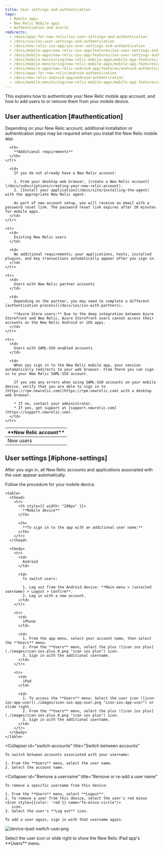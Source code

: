 ```yaml
---
title: User settings and authentication
tags:
  - Mobile apps
  - New Relic Mobile apps
  - Authentication and alerts
redirects:
  - /docs/apps-for-new-relic/ios-user-settings-and-authentication
  - /docs/ios/ios-user-settings-and-authentication
  - /docs/new-relic-ios-app/ios-user-settings-and-authentication
  - /docs/mobile-apps/new-relic-ios-app/features/ios-user-settings-and-authentication
  - /docs/mobile-apps/new-relic-ios-app/features/ios-user-settings-authentication
  - /docs/mobile-monitoring/new-relic-mobile-apps/mobile-app-features/ios-user-settings-authentication
  - /docs/mobile-monitoring/new-relic-mobile-apps/mobile-app-features/android-authentication
  - /docs/mobile-apps/new-relic-android-app/features/android-authentication
  - /docs/apps-for-new-relic/android-authentication
  - /docs/new-relic-android-app/android-authentication
  - /docs/mobile-monitoring/new-relic-mobile-apps/mobile-app-features/user-settings-authentication
---
```


This explains how to authenticate your New Relic mobile app account, and how to add users to or remove them from your mobile device.

## User authentication [#authentication]

Depending on your New Relic account, additional installation or authentication steps may be required when you install the New Relic mobile app.

<table>
  <thead>
    <tr>
      <th width={200}>
        **New Relic account**
      </th>

      <th>
        **Additional requirements**
      </th>
    </tr>
  </thead>

  <tbody>
    <tr>
      <td>
        New users
      </td>

      <td>
        If you do not already have a New Relic account:

        1. From your desktop web browser, [create a New Relic account](/docs/subscriptions/creating-your-new-relic-account).
        2. [Install your application](/docs/site/installing-the-agent) with the appropriate New Relic agent.

        As part of new account setup, you will receive an email with a password reset link. The password reset link expires after 20 minutes for mobile apps.
      </td>
    </tr>

    <tr>
      <td>
        Existing New Relic users
      </td>

      <td>
        No additional requirements; your applications, hosts, installed plugins, and key transactions automatically appear after you sign in.
      </td>
    </tr>

    <tr>
      <td>
        Users with New Relic partner accounts
      </td>

      <td>
        Depending on the partner, you may need to complete a different [authentication process](/docs/ios/ios-with-partners).

        **Azure Store users:** Due to the deep integration between Azure Storefront and New Relic, Azure Storefront users cannot access their accounts on the New Relic Android or iOS apps.
      </td>
    </tr>

    <tr>
      <td>
        Users with SAML-SSO enabled accounts
      </td>

      <td>
        When you sign in to the New Relic mobile app, your session automatically redirects to your web browser. From there you can sign in to your New Relic SAML-SSO account.

        If you see any errors when using SAML-SSO accounts on your mobile device, verify that you are able to sign in to [https://rpm.newrelic.com](https://rpm.newrelic.com) with a desktop web browser.

        * If no, contact your administrator.
        * If yes, get support at [support.newrelic.com](https://support.newrelic.com).
      </td>
    </tr>
  </tbody>
</table>

## User settings [#iphone-settings]

After you sign in, all New Relic accounts and applications associated with the user appear automatically.

<CollapserGroup>
  <Collapser
    id="additional-username"
    title="Sign in with additional username"
  >
    Follow the procedure for your mobile device.

    <table>
      <thead>
        <tr>
          <th style={{ width: "200px" }}>
            **Mobile device**
          </th>

          <th>
            **To sign in to the app with an additional user name:**
          </th>
        </tr>
      </thead>

      <tbody>
        <tr>
          <td>
            Android
          </td>

          <td>
            To switch users:

            1. Log out from the Android device: **Main menu > (selected username) > Logout > Confirm**.
            2. Log in with a new account.
          </td>
        </tr>

        <tr>
          <td>
            iPhone
          </td>

          <td>
            1. From the app menu, select your account name, then select the **Users** menu.
            2. From the **Users** menu, select the plus ![icon ios plus](./images/icon-ios-plus_0.png "icon ios plus") icon.
            3. Sign in with the additional username.
          </td>
        </tr>

        <tr>
          <td>
            iPad
          </td>

          <td>
            1. To access the **Users** menu: Select the user icon ![icon-ios-app-user](./images/icon-ios-app-user.png "icon-ios-app-user") or slide right.
            2. From the **Users** menu, select the plus ![icon ios plus](./images/icon-ios-plus_0.png "icon ios plus") icon.
            3. Sign in with the additional username.
          </td>
        </tr>
      </tbody>
    </table>
  </Collapser>

  <Collapser
    id="switch-accounts"
    title="Switch between accounts"
  >
    To switch between accounts associated with your username:

    1. From the **Users** menu, select the user name.
    2. Select the account name.
  </Collapser>

  <Collapser
    id="Remove a username"
    title="Remove or re-add a user name"
  >
    To remove a specific username from this device:

    1. From the **Users** menu, select **Logout**.
    2. To remove a user from this device, select the user's red minus <Icon style={{color: 'red'}} name="fe-minus-circle"/>
       icon.
    3. Select the user's **Log out** icon.

    To add a user again, sign in with that username again.
  </Collapser>
</CollapserGroup>

![device-ipad-switch-user.png](./images/device-ipad-switch-user.png "device-ipad-switch-user.png")

<figcaption>
  Select the user icon or slide right to show the New Relic iPad app's **Users** menu.
</figcaption>
